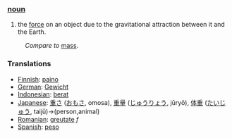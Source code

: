 ===[[noun]]===

#the [[force]] on an object due to the gravitational attraction between it and the Earth.

:''Compare to'' [[mass]].

=== Translations ===
*[[Finnish]]: [[paino]]
*[[German]]: [[Gewicht]]
*[[Indonesian]]: [[berat]]
*[[Japanese]]: [[重さ]] ([[おもさ]], omosa), [[重量]] ([[じゅうりょう]], jūryō), [[体重]] ([[たいじゅう]], taijū)→(person,animal)
*[[Romanian]]: [[greutate]] ''f''
*[[Spanish]]: [[peso]]